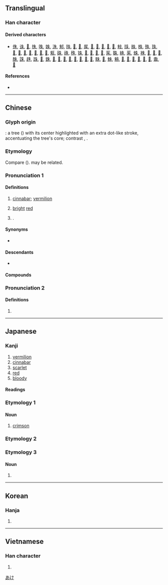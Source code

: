 {{also|硃}}
{{character info}}
==Translingual==
{{Han stroke|[[File:朱 - U+06731 - KanjiVG stroke order.svg]]}}

===Han character===
{{Han char|rn=75|rad=木|as=02|sn=6|four=25900|canj=HJD|ids=⿰丿未,⿻𠂉木}}

====Derived characters====
* [[侏]], [[诛]], [[𠙎]], [[㧣]], [[咮]], [[姝]], [[洙]], [[邾]], [[陎]], [[𠱒]], [[𡥛]], [[𡱖]], [[𤝹]], [[𨒲]], [[𪣎]], [[𪨴]], [[𫷨]], [[㦵]], [[㸡]], [[䏭]], [[株]], [[殊]], [[珠]], [[𢼲]], [[𣂛]], [[𣆦]], [[𤈐]], [[𤔏]], [[𫾭]], [[𬆤]], [[㼡]], [[硃]], [[祩]], [[秼]], [[铢]], [[𣥵]], [[𤶎]], [[𥅲]], [[𫁍]], [[䇬]], [[䎷]], [[絑]], [[茱]], [[蛛]], [[袾]], [[𦐣]], [[𦐨]], [[𦧙]], [[䣷]], [[誅]], [[趎]], [[跦]], [[𧵺]], [[銖]], [[𣗾]], [[𣘈]], [[𨾲]], [[𪳔]], [[𬹣]], [[𣙸]], [[𩊣]], [[𩳅]], [[駯]], [[𩢻]], [[鮢]], [[鴸]], [[𣜱]], [[𪎡]], [[𪴄]], [[𣞊]], [[𧑤]], [[𪏿]], [[鼄]], [[𣠶]]

====References====
* {{Han ref|kx=0509.130|dkj=14424|dj=0893.040|hdz=21154.030|uh=6731|ud=26417|bh=A6B6|bd=42678}}

----

==Chinese==
{{zh-forms|t2=硃|note=硃 - cinnabar}}

===Glyph origin===
{{Han etym}}
{{liushu|i}}: a tree ({{zh-l|*木}}) with its center highlighted with an extra dot-like stroke, accentuating the tree's core; contrast {{zh-l|*本|}}, {{zh-l|*末}}.

===Etymology===
Compare {{cog|mkh-vie-pro|*tɔh||red}} ({{zh-ref|Schuessler, 2007}}). {{och-l|赭|red paint}} may be related.

===Pronunciation 1===
{{zh-pron
|m=zhū
|c=zyu1
|ca=Yue-jyu1.ogg
|c-t=zi1
|g=jy3
|h=pfs=chû;gd=zu1
|j=zu1
|md=cuŏ
|mn=chu
|mn-t=zu1
|w=1tsr
|mc=y
|oc=y
|cat=n,pn
}}

====Definitions====
{{zh-hanzi}}

# [[cinnabar]]; [[vermilion]]
#: {{zh-x|近 朱 者 赤，近 墨 者 黑|who keeps company with the wolf will learn to howl (literally: "Proximity to '''cinnabar''' makes one red, to pitch makes one black.")}}
# [[bright]] [[red]]
# {{surname|zh}}.
#: {{zh-x|^朱 ^熹|{{w|Zhu Xi|'''Zhu''' Xi}} (Song dynasty Neo-Confucian scholar)}}
#: {{zh-x|^朱 ^棣-文|{{w|Steven Chu|Steven '''Chu'''}} (an American physicist and former U.S. Secretary of Energy)}}

====Synonyms====
* {{s|surname}} {{zh-l|未撇朱}}

====Descendants====
* {{desc|bor=1|en|Chu|Zhu}}

====Compounds====
{{zh-der|朱砂:cinnabar|周程張朱|傅粉施朱|惡紫奪朱|弄粉調朱|搓粉摶朱|朱衣點頭|朱標|朱鳥|施朱傅粉|朱漆|朱顏|朱雀橋|朱明|朱子學|朱閣|朱鷺|朱槿|朱諾|朱紅|朱丹|朱陳|朱華|朱子語錄|朱衣神|朱墨|朱脣|朱印本|朱批|朱光|朱甍碧瓦|朱墨本|朱子語類|朱理安曆|朱比特|朱顏粉面|朱干玉戚|程朱|白髮朱顏|朱蕉|碧瓦朱甍|滿臉濺朱|搓粉團朱|朱記|朱脣皓齒|朱頂|看朱成碧|朱絃|皓齒朱脣|朱脣榴齒|畫閣朱樓|朱砂符|朱子家訓|朱雲折檻|琴斷朱弦|朱閣青樓|朱門繡戶|朱紫|朱脣粉面|朱陸異同|朱黃|朱轓皂蓋|朱實|朱衣|朱墨爛然|朱希真|朱口皓齒|朱輪|朱衣吏|朱筆|朱顏鶴髮|朱紫難別|朱雀|朱門|朱邸|朱輪華轂|朱軒|朱瓦碧甍|朱文|朱提|朱古力|朱陳之好|朱洪武|朱弦玉磬|近朱近墨|綠鬢朱顏|銀朱|脣如塗朱|紆朱懷金|繡衣朱履|紅紫亂朱|朱王堡|西朱範|朱家峪|朱河|朱集|朱彭|朱營|朱坡埡|朱灣|朱日和|朱羲}}

===Pronunciation 2===
{{zh-pron
|m=shū,shú,zhū,1nb=Mainland,2nb=Mainland and Taiwan,3nb=variant in Taiwan
|c=syu4
|cat=
}}

====Definitions====
{{zh-hanzi}}

# {{zh-only|朱提}}

----

==Japanese==

===Kanji===
{{ja-kanji|grade=c|rs=木02}}

# [[vermilion]]
# [[cinnabar]]
# [[scarlet]]
# [[red]]
# [[bloody]]

====Readings====
{{ja-readings
|goon=す
|kanon=しゅ<しゆ
|kun=あか-, あき-, あけ-
|nanori=あかね
}}

===Etymology 1===
{{ja-kanjitab|あけ|yomi=kun}}

====Noun====
{{ja-noun|あけ}}

# [[crimson]]

===Etymology 2===
{{ja-kanjitab|あか|yomi=kun}}
{{ja-see|赤}}

===Etymology 3===

====Noun====
{{ja-kanjitab|しゅ|yomi=kanon}}
{{ja-noun|しゅ}}

# {{abbreviation of|ja|朱色||[[vermilion]]}}

[[Category:ja:Reds|あけ]]

----

==Korean==

===Hanja===
{{ko-hanja|hangeul=주|eumhun=|rv=ju|mr=chu|y=cwu}}

# {{rfdef|ko|sort=木02}}

----

==Vietnamese==

===Han character===
{{vi-readings|reading=cho, chẩu, chõ, Chu, chau, châu, choa|rs=木02}}

# {{rfdef|vi|sort=木02}}